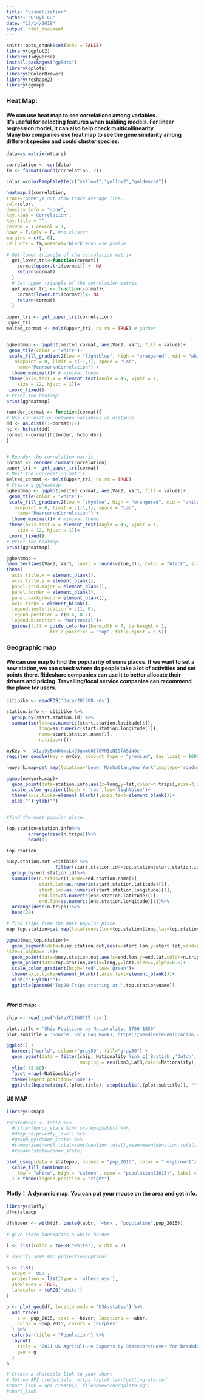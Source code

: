 ```yaml
---
title: "visualization"
author: "Qiuyi Lu"
date: "12/14/2019"
output: html_document
---
```


```r
knitr::opts_chunk$set(echo = FALSE)
library(ggplot2)
library(tidyverse)
install.packages("gplots")
library(gplots)
library(RColorBrewer)
library(reshape2)
library(ggmap)
```
### Heat Map: 
#### We can use heat map to see correlations among variables.<br> It's useful for selecting features when building models. For linear regression model, it can also help check multicollinearity. <br> Many bio companies use heat map to see the gene similarity among different species and could cluster species.

```r
data=as.matrix(mtcars)

correlation <- cor(data)
fm <- format(round(correlation, 2))

color =colorRampPalette(c("yellow1","yellow2","goldenrod"))

heatmap.2(correlation,
trace="none",# not show trace average line.
col=color,
density.info = "none",
key.xlab ='Correlation',
key.title = "",
cexRow = 1,cexCol = 1,
Rowv = F,Colv = F, #no cluster
margins = c(6, 6),
cellnote = fm,notecol='black'#can use pvalue
            )
# Get lower triangle of the correlation matrix
  get_lower_tri<-function(cormat){
    cormat[upper.tri(cormat)] <- NA
    return(cormat)
  }
  # Get upper triangle of the correlation matrix
  get_upper_tri <- function(cormat){
    cormat[lower.tri(cormat)]<- NA
    return(cormat)
  }
  
upper_tri <- get_upper_tri(correlation)
upper_tri
melted_cormat <- melt(upper_tri, na.rm = TRUE) # gather


ggheatmap <- ggplot(melted_cormat, aes(Var2, Var1, fill = value))+
 geom_tile(color = "white")+
 scale_fill_gradient2(low = "lightblue", high = "orangered", mid = "white", 
   midpoint = 0, limit = c(-1,1), space = "Lab", 
    name="Pearson\nCorrelation") +
  theme_minimal()+ # minimal theme
 theme(axis.text.x = element_text(angle = 45, vjust = 1, 
    size = 12, hjust = 1))+
 coord_fixed()
# Print the heatmap
print(ggheatmap)

reorder_cormat <- function(cormat){
# Use correlation between variables as distance
dd <- as.dist((1-cormat)/2)
hc <- hclust(dd)
cormat <-cormat[hc$order, hc$order]
}


# Reorder the correlation matrix
cormat <- reorder_cormat(correlation)
upper_tri <- get_upper_tri(cormat)
# Melt the correlation matrix
melted_cormat <- melt(upper_tri, na.rm = TRUE)
# Create a ggheatmap
ggheatmap <- ggplot(melted_cormat, aes(Var2, Var1, fill = value))+
 geom_tile(color = "white")+
 scale_fill_gradient2(low = "skyblue", high = "orangered", mid = "white", 
   midpoint = 0, limit = c(-1,1), space = "Lab", 
    name="Pearson\nCorrelation") +
  theme_minimal()+ # minimal theme
 theme(axis.text.x = element_text(angle = 45, vjust = 1, 
    size = 12, hjust = 1))+
 coord_fixed()
# Print the heatmap
print(ggheatmap)

ggheatmap + 
geom_text(aes(Var2, Var1, label = round(value,2)), color = "black", size = 4) +
theme(
  axis.title.x = element_blank(),
  axis.title.y = element_blank(),
  panel.grid.major = element_blank(),
  panel.border = element_blank(),
  panel.background = element_blank(),
  axis.ticks = element_blank(),
  legend.justification = c(1, 0),
  legend.position = c(0.6, 0.7),
  legend.direction = "horizontal")+
  guides(fill = guide_colorbar(barwidth = 7, barheight = 1,
                title.position = "top", title.hjust = 0.5))

```

### Geographic map

#### We can use map to find the popularity of some places. If we want to set a new station, we can check where do people take a lot of activities and set points there. Rideshare companies can use it to better allocate their drivers and pricing. Travelling/local service companies can recommend the place for users.

```r
citibike <- readRDS('data/201508.rds') 

station.info <- citibike %>%
  group_by(start.station.id) %>%
  summarise(lat=as.numeric(start.station.latitude[1]),
            long=as.numeric(start.station.longitude[1]),
            name=start.station.name[1],
            n.trips=n())

myKey <- 'AIzaSyBmNOtmsL495gnmU6IlOVNIzNS9fASiNOc'
register_google(key = myKey, account_type = "premium", day_limit = 100000)

newyork.map=get_map(location='Lower Manhattan,New York',maptype='roadmap',color='bw',source='google',zoom=13)

ggmap(newyork.map)+
  geom_point(data=station.info,aes(x=long,y=lat,color=n.trips),size=3,alpha=0.75)+
  scale_color_gradient(high = 'red',low='lightblue')+
  theme(axis.ticks=element_blank(),axis.text=element_blank())+
  xlab("")+ylab("")


#find the most popular place:

top.station=station.info%>%
        arrange(desc(n.trips))%>%
        head(1)

top.station

busy.station.out =citibike %>% 
                  filter(start.station.id==top.station$start.station.id)%>%
  group_by(end.station.id)%>%
  summarise(n.trips=n(),name=end.station.name[1],
            start.lat=as.numeric(start.station.latitude)[1],
            start.lon=as.numeric(start.station.longitude)[1],
            end.lat=as.numeric(end.station.latitude)[1],
            end.lon=as.numeric(end.station.longitude)[1])%>%
  arrange(desc(n.trips))%>%
  head(20)

# find trips from the most popular place
map_top.station=get_map(location=c(lon=top.station$long,lat=top.station$lat),color='bw',source='google',zoom=14)

ggmap(map_top.station)+
  geom_segment(data=busy.station.out,aes(x=start.lon,y=start.lat,xend=end.lon,yend=end.lat,color=n.trips),
size=1,alpha=0.75)+
  geom_point(data=busy.station.out,aes(x=end.lon,y=end.lat,color=n.trips),size=3,alpha=0.75)+
  geom_point(data=top.station,aes(x=long,y=lat),size=4,alpha=0.5)+
  scale_color_gradient(high='red',low='green')+
  theme(axis.ticks=element_blank(),axis.text=element_blank())+
  xlab("")+ylab("")+
  ggtitle(paste0('Top20 Trips starting at ',top.station$name))
  
```


#### World map:

```r
ship <- read_csv('data/CLIWOC15.csv')

plot.title = 'Ship Positions by Nationality, 1750-1850'
plot.subtitle = 'Source: Ship Log Books, https://pendientedemigracion.ucm.es/info/cliwoc/'

ggplot() +   
  borders("world", colour="gray50", fill="gray50") +
  geom_point(data = filter(ship, Nationality %in% c('British','Dutch','Spanish','French')),
                           mapping = aes(Lon3,Lat3,color=Nationality), alpha=0.01,size=1) +
  ylim(-75,80)+
  facet_wrap(~Nationality)+
  theme(legend.position="none")+
  ggtitle(bquote(atop(.(plot.title), atop(italic(.(plot.subtitle)), "")))) 

```


#### US MAP

```r

library(usmap)

#statedonor <- table %>%
  #filter(donor_state %in% statepop$abbr) %>%
  #drop_na(poverty_level) %>%
  #group_by(donor_state) %>%
  #summarise(n=n(),total=sum(donation_total),mean=mean(donation_total))%>%
  #rename(state=donor_state)

plot_usmap(data = statepop, values = "pop_2015", color = "rosybrown1") + 
  scale_fill_continuous(
    low = "white", high = "salmon", name = "population(2015)", label = scales::comma
  ) + theme(legend.position = "right")
```

#### Plotly： A dynamic map. You can put your mouse on the area and get info.

```r
library(plotly)
df=statepop

df$hover <- with(df, paste0(abbr, '<br>', "population",pop_2015))
                 
# give state boundaries a white border                

l <- list(color = toRGB("white"), width = 2)

# specify some map projection/options

g <- list(
  scope = 'usa',
  projection = list(type = 'albers usa'),
  showlakes = TRUE,
  lakecolor = toRGB('white')
)

p <- plot_geo(df, locationmode = 'USA-states') %>%
  add_trace(
    z = ~pop_2015, text = ~hover, locations = ~abbr,
    color = ~pop_2015, colors = 'Purples'
  ) %>%
  colorbar(title = "Population") %>%
  layout(
    title = '2011 US Agriculture Exports by State<br>(Hover for breakdown)',
    geo = g
  )
p

# Create a shareable link to your chart
# Set up API credentials: https://plot.ly/r/getting-started
#chart_link = api_create(p, filename="choropleth-ag")
#chart_link

```
